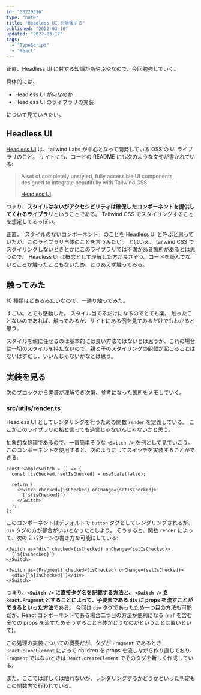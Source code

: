 ```yaml
---
id: "20220316"
type: "note"
title: "Headless UI を勉強する"
published: "2022-03-16"
updated: "2022-03-17"
tags:
  - "TypeScript"
  - "React"
---
```


正直、Headless UI に対する知識があやふやなので、今回勉強していく。

具体的には、

- Headless UI が何なのか
- Headless UI のライブラリの実装

について見ていきたい。

## Headless UI

[Headless UI](https://headlessui.dev/) は、tailwind Labs が中心となって開発している OSS の UI ライブラリのこと。
サイトにも、コードの README にも次のような文句が書かれている:

> A set of completely unstyled, fully accessible UI components, designed to integrate beautifully with Tailwind CSS.
>
> [Headless UI](https://headlessui.dev/)

つまり、**スタイルはないがアクセシビリティは確保したコンポーネントを提供してくれるライブラリ**ということである。
Tailwind CSS でスタイリングすることを想定してるっぽい。

正直、「スタイルのないコンポーネント」のことを Headless UI と呼ぶと思っていたが、このライブラリ自体のことを言うみたい。
とはいえ、 tailwind CSS でスタイリングしないときとかにこのライブラリでは不満がある箇所があるとは思うので、
Headless UI は概念として理解した方が良さそう。コードを読んでないどころか触ったこともないため、とりあえず触ってみる。

## 触ってみた

10 種類ほどあるみたいなので、一通り触ってみた。

すごい。とても感動した。
スタイル当てるだけになるのでとても楽。
触ったことないのであれば、触ってみるか、サイトにある例を見てみるだけでもわかると思う。

スタイルを親に任せるのは基本的には良い方法ではないとは思うが、これの場合は一切のスタイルを持たないので、親と子のスタイリングの齟齬が起こることはないはずだし、いいんじゃないかなとは思う。

## 実装を見る

次のブロックから実装が理解でき次第、参考になった箇所をメモしていく。

### src/utils/render.ts

Headless UI としてレンダリングを行うための関数 `render` を定義している。
ここがこのライブラリの核と言っても過言じゃないんじゃないかと思う。

抽象的な処理であるので、一番簡単そうな `<Switch />` を例として見ていこう。
このコンポーネントを使用すると、次のようにしてスイッチを実装することができる:

```tsx
const SampleSwitch = () => {
  const [isChecked, setIsChecked] = useState(false);

  return (
    <Switch checked={isChecked} onChange={setIsChecked}>
      {`${isChecked}`}
    </Switch>
  );
};
```

このコンポーネントはデフォルトで `button` タグとしてレンダリングされるが、`div` タグの方が都合がいいとなったとしよう。
そうすると、関数 `render` によって、次の 2 パターンの書き方を可能にしている:

```tsx
<Switch as="div" checked={isChecked} onChange={setIsChecked}>
  {`${isChecked}`}
</Switch>
```

```tsx
<Switch as={Fragment} checked={isChecked} onChange={setIsChecked}>
  <div>{`${isChecked}`}</div>
</Switch>
```

つまり、**`<Switch />` に直接タグ名を記載する方法と、 `<Switch />` を `React.Fragment` とすることによって、子要素である `div` に props を流すことができるといった方法**である。
今回は `div` タグであったため一つ目の方法も可能だが、React コンポーネントである場合二つ目の方法が便利になる (`ref` を含む全ての props を流すためそうすること自体がどうなのかということは置いといて)。

この処理の実装についての概要だが、タグが `Fragment` であるとき `React.cloneElement` によって children を props を流しながら作り直しており、
`Fragment` ではないときは `React.createElement` でそのタグを新しく作成している。

また、ここでは詳しくは触れないが、レンダリングするかどうかといった判定もこの関数内で行われている。

